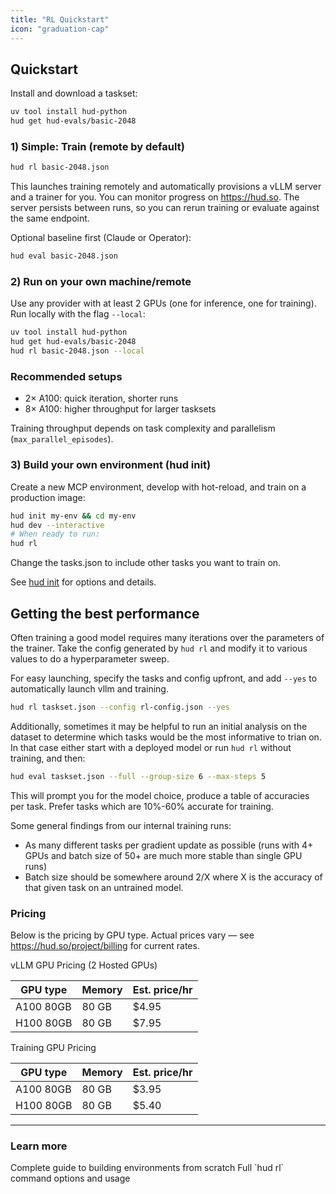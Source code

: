 ```yaml
---
title: "RL Quickstart"
icon: "graduation-cap"
---
```


## Quickstart

Install and download a taskset:

```bash
uv tool install hud-python
hud get hud-evals/basic-2048
```

### 1) Simple: Train (remote by default)

```bash
hud rl basic-2048.json
```

This launches training remotely and automatically provisions a vLLM server and a trainer for you. You can monitor progress on https://hud.so. The server persists between runs, so you can rerun training or evaluate against the same endpoint.

Optional baseline first (Claude or Operator):

```bash
hud eval basic-2048.json
```

### 2) Run on your own machine/remote

Use any provider with at least 2 GPUs (one for inference, one for training). Run locally with the flag `--local`:

```bash
uv tool install hud-python
hud get hud-evals/basic-2048
hud rl basic-2048.json --local
```

### Recommended setups

- 2× A100: quick iteration, shorter runs
- 8× A100: higher throughput for larger tasksets

Training throughput depends on task complexity and parallelism (`max_parallel_episodes`).

### 3) Build your own environment (hud init)

Create a new MCP environment, develop with hot-reload, and train on a production image:

```bash
hud init my-env && cd my-env
hud dev --interactive
# When ready to run:
hud rl
```

Change the tasks.json to include other tasks you want to train on.

See [hud init](/reference/cli/init) for options and details.


## Getting the best performance

Often training a good model requires many iterations over the parameters of the trainer. Take the config generated by `hud rl` and modify it to various values to do a hyperparameter sweep.

For easy launching, specify the tasks and config upfront, and add `--yes` to automatically launch vllm and training.

```bash
hud rl taskset.json --config rl-config.json --yes
```

Additionally, sometimes it may be helpful to run an initial analysis on the dataset to determine which tasks would be the most informative to trian on. In that case either start with a deployed model or run `hud rl` without training, and then:

```bash
hud eval taskset.json --full --group-size 6 --max-steps 5
```

This will prompt you for the model choice, produce a table of accuracies per task. Prefer tasks which are 10%-60% accurate for training.

Some general findings from our internal training runs:
- As many different tasks per gradient update as possible (runs with 4+ GPUs and batch size of 50+ are much more stable than single GPU runs)
- Batch size should be somewhere around 2/X where X is the accuracy of that given task on an untrained model.

### Pricing

Below is the pricing by GPU type. Actual prices vary — see https://hud.so/project/billing for current rates.

vLLM GPU Pricing (2 Hosted GPUs)

| GPU type | Memory | Est. price/hr |
| --- | --- | --- |
| A100 80GB | 80 GB | $4.95 |
| H100 80GB | 80 GB | $7.95 |

Training GPU Pricing

| GPU type | Memory | Est. price/hr |
| --- | --- | --- |
| A100 80GB | 80 GB | $3.95 |
| H100 80GB | 80 GB | $5.40 |

---

### Learn more

<CardGroup cols={2}>
<Card title="Environment Quickstart" icon="cube" href="/build-environments">
  Complete guide to building environments from scratch
</Card>

<Card title="RL CLI Reference" icon="terminal" href="/reference/cli/rl">
  Full `hud rl` command options and usage
</Card>
</CardGroup>